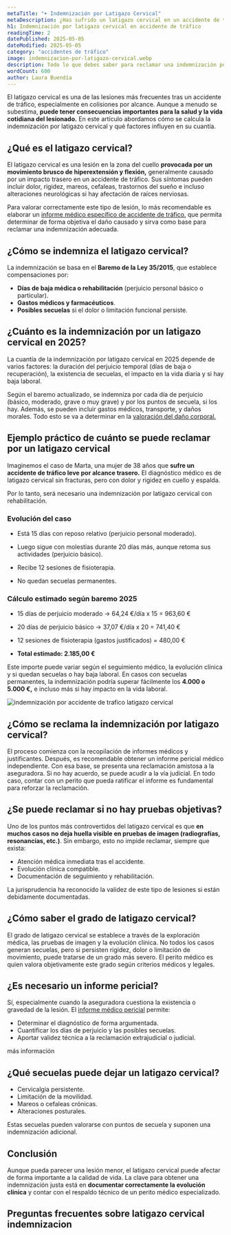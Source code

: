 ```yaml
---
metaTitle: "➤ Indemnización por Latigazo Cervical"
metaDescription: ¿Has sufrido un latigazo cervical en un accidente de tráfico? Te explico cómo reclamar, cómo se calcula la indemnización y qué papel juega el perito médico.
h1: Indemnización por latigazo cervical en accidente de tráfico
readingTime: 2
datePublished: 2025-05-05
dateModified: 2025-05-05
category: "accidentes de tráfico"
image: indemnizacion-por-latigazo-cervical.webp
description: Todo lo que debes saber para reclamar una indemnización por latigazo cervical tras un accidente de tráfico, con apoyo pericial médico.
wordCount: 600
author: Laura Buendía
---
```



El latigazo cervical es una de las lesiones más frecuentes tras un accidente de tráfico, especialmente en colisiones por alcance. Aunque a menudo se subestima, **puede tener consecuencias importantes para la salud y la vida cotidiana del lesionado.** En este artículo abordamos cómo se calcula la indemnización por latigazo cervical y qué factores influyen en su cuantía.

## ¿Qué es el latigazo cervical?

El latigazo cervical es una lesión en la zona del cuello **provocada por un movimiento brusco de hiperextensión y flexión,** generalmente causado por un impacto trasero en un accidente de tráfico. Sus síntomas pueden incluir dolor, rigidez, mareos, cefaleas, trastornos del sueño e incluso alteraciones neurológicas si hay afectación de raíces nerviosas.

Para valorar correctamente este tipo de lesión, lo más recomendable es elaborar un [informe médico específico de accidente de tráfico,](/servicios/accidentes-de-trafico-y-hogar/) que permita determinar de forma objetiva el daño causado y sirva como base para reclamar una indemnización adecuada.

## ¿Cómo se indemniza el latigazo cervical?

La indemnización se basa en el **Baremo de la Ley 35/2015**, que establece compensaciones por:

- **Días de baja médica o rehabilitación** (perjuicio personal básico o particular).
- **Gastos médicos y farmacéuticos**.
- **Posibles secuelas** si el dolor o limitación funcional persiste.

## ¿Cuánto es la indemnización por un latigazo cervical en 2025?

La cuantía de la indemnización por latigazo cervical en 2025 depende de varios factores: la duración del perjuicio temporal (días de baja o recuperación), la existencia de secuelas, el impacto en la vida diaria y si hay baja laboral.

Según el baremo actualizado, se indemniza por cada día de perjuicio (básico, moderado, grave o muy grave) y por los puntos de secuela, si los hay. Además, se pueden incluir gastos médicos, transporte, y daños morales. Todo esto se va a determinar en la [valoración del daño corporal.](/servicios/valoracion-dano-corporal/)

<CtaLinks modifier="service-page" />

## Ejemplo práctico de cuánto se puede reclamar por un latigazo cervical

Imaginemos el caso de Marta, una mujer de 38 años que **sufre un accidente de tráfico leve por alcance trasero.** El diagnóstico médico es de latigazo cervical sin fracturas, pero con dolor y rigidez en cuello y espalda.

Por lo tanto, será necesario una indemnización por latigazo cervical con rehabilitación.

### Evolución del caso

- Está 15 días con reposo relativo (perjuicio personal moderado).

- Luego sigue con molestias durante 20 días más, aunque retoma sus actividades (perjuicio básico).

- Recibe 12 sesiones de fisioterapia.

- No quedan secuelas permanentes.

### Cálculo estimado según baremo 2025

- 15 días de perjuicio moderado → 64,24 €/día x 15 = 963,60 €

- 20 días de perjuicio básico → 37,07 €/día x 20 = 741,40 €

- 12 sesiones de fisioterapia (gastos justificados) = 480,00 €

- **Total estimado: 2.185,00 €**

Este importe puede variar según el seguimiento médico, la evolución clínica y si quedan secuelas o hay baja laboral. En casos con secuelas permanentes, la indemnización podría superar fácilmente los **4.000 o 5.000 €,** e incluso más si hay impacto en la vida laboral.

<Image
  loading="lazy"
  src="/img/blog/indemnizacion-por-latigazo-cervical.webp"
  alt="indemnización por accidente de trafico latigazo cervical"
  width={1536}
  height={1024}
/>

## ¿Cómo se reclama la indemnización por latigazo cervical?

El proceso comienza con la recopilación de informes médicos y justificantes. Después, es recomendable obtener un informe pericial médico independiente. Con esa base, se presenta una reclamación amistosa a la aseguradora. Si no hay acuerdo, se puede acudir a la vía judicial. En todo caso, contar con un perito que pueda ratificar el informe es fundamental para reforzar la reclamación.

## ¿Se puede reclamar si no hay pruebas objetivas?

Uno de los puntos más controvertidos del latigazo cervical es que **en muchos casos no deja huella visible en pruebas de imagen (radiografías, resonancias, etc.)**. Sin embargo, esto no impide reclamar, siempre que exista:

- Atención médica inmediata tras el accidente.
- Evolución clínica compatible.
- Documentación de seguimiento y rehabilitación.

La jurisprudencia ha reconocido la validez de este tipo de lesiones si están debidamente documentadas.

## ¿Cómo saber el grado de latigazo cervical?

El grado de latigazo cervical se establece a través de la exploración médica, las pruebas de imagen y la evolución clínica. No todos los casos generan secuelas, pero si persisten rigidez, dolor o limitación de movimiento, puede tratarse de un grado más severo. El perito médico es quien valora objetivamente este grado según criterios médicos y legales.

## ¿Es necesario un informe pericial?

Sí, especialmente cuando la aseguradora cuestiona la existencia o gravedad de la lesión. El [informe médico pericial](/servicios/informes-medicos-periciales/) permite:

- Determinar el diagnóstico de forma argumentada.
- Cuantificar los días de perjuicio y las posibles secuelas.
- Aportar validez técnica a la reclamación extrajudicial o judicial.

<MainCta modifier="service-page">más información</MainCta>

## ¿Qué secuelas puede dejar un latigazo cervical?

- Cervicalgia persistente.
- Limitación de la movilidad.
- Mareos o cefaleas crónicas.
- Alteraciones posturales.

Estas secuelas pueden valorarse con puntos de secuela y suponen una indemnización adicional.

## Conclusión

Aunque pueda parecer una lesión menor, el latigazo cervical puede afectar de forma importante a la calidad de vida. La clave para obtener una indemnización justa está en **documentar correctamente la evolución clínica** y contar con el respaldo técnico de un perito médico especializado.

## Preguntas frecuentes sobre latigazo cervical indemnizacion

<FAQ faqs={FAQ_INDEMNIZACION_LATIGAZO_CERVICAL} />
